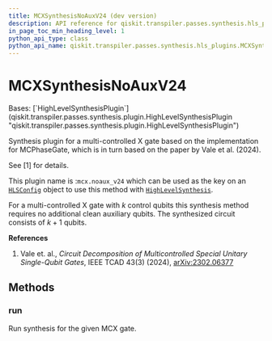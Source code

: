 ```yaml
---
title: MCXSynthesisNoAuxV24 (dev version)
description: API reference for qiskit.transpiler.passes.synthesis.hls_plugins.MCXSynthesisNoAuxV24 in the dev version of qiskit
in_page_toc_min_heading_level: 1
python_api_type: class
python_api_name: qiskit.transpiler.passes.synthesis.hls_plugins.MCXSynthesisNoAuxV24
---
```


# MCXSynthesisNoAuxV24

<Class id="qiskit.transpiler.passes.synthesis.hls_plugins.MCXSynthesisNoAuxV24" isDedicatedPage={true} github="https://github.com/Qiskit/qiskit/tree/main/qiskit/transpiler/passes/synthesis/hls_plugins.py#L1104-L1136" signature="qiskit.transpiler.passes.synthesis.hls_plugins.MCXSynthesisNoAuxV24" modifiers="class">
  Bases: [`HighLevelSynthesisPlugin`](qiskit.transpiler.passes.synthesis.plugin.HighLevelSynthesisPlugin "qiskit.transpiler.passes.synthesis.plugin.HighLevelSynthesisPlugin")

  Synthesis plugin for a multi-controlled X gate based on the implementation for MCPhaseGate, which is in turn based on the paper by Vale et al. (2024).

  See \[1] for details.

  This plugin name is :`mcx.noaux_v24` which can be used as the key on an [`HLSConfig`](qiskit.transpiler.passes.HLSConfig "qiskit.transpiler.passes.HLSConfig") object to use this method with [`HighLevelSynthesis`](qiskit.transpiler.passes.HighLevelSynthesis "qiskit.transpiler.passes.HighLevelSynthesis").

  For a multi-controlled X gate with $k$ control qubits this synthesis method requires no additional clean auxiliary qubits. The synthesized circuit consists of $k + 1$ qubits.

  **References**

  1.  Vale et. al., *Circuit Decomposition of Multicontrolled Special Unitary Single-Qubit Gates*, IEEE TCAD 43(3) (2024), [arXiv:2302.06377](https://arxiv.org/abs/2302.06377)

  ## Methods

  ### run

  <Function id="qiskit.transpiler.passes.synthesis.hls_plugins.MCXSynthesisNoAuxV24.run" github="https://github.com/Qiskit/qiskit/tree/main/qiskit/transpiler/passes/synthesis/hls_plugins.py#L1124-L1136" signature="run(high_level_object, coupling_map=None, target=None, qubits=None, **options)">
    Run synthesis for the given MCX gate.
  </Function>
</Class>

